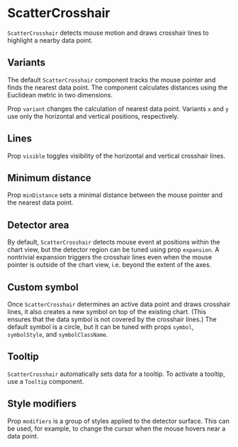 
# ScatterCrosshair

<Meta of={ScatterCrosshairStories} />

`ScatterCrosshair` detects mouse motion and draws crosshair lines to highlight a nearby data point.

<ArgTypes of={ScatterCrosshairStories} />

## Variants

The default `ScatterCrosshair` component tracks the mouse pointer and finds the nearest data point.
The component calculates distances using the Euclidean metric in two dimensions.

<Canvas of={ScatterCrosshairStories.Default} />

Prop `variant` changes the calculation of nearest data point.
Variants `x` and `y` use only the horizontal and vertical positions, respectively.

<Canvas of={ScatterCrosshairStories.X} />
<Canvas of={ScatterCrosshairStories.Y} />

## Lines

Prop `visible` toggles visibility of the horizontal and vertical crosshair lines.

<Canvas of={ScatterCrosshairStories.Horizontal} />
<Canvas of={ScatterCrosshairStories.Vertical} />

## Minimum distance

Prop `minDistance` sets a minimal distance between the mouse pointer and the nearest data point.

<Canvas of={ScatterCrosshairStories.MinimumDistance} />

## Detector area

By default, `ScatterCrosshair` detects mouse event at positions within the chart view, but the detector region
can be tuned using prop `expansion`.
A nontrivial expansion triggers the crosshair lines even when the mouse pointer is outside of the chart view,
i.e. beyond the extent of the axes.

<Canvas of={ScatterCrosshairStories.Expansion} />

## Custom symbol

Once `ScatterCrosshair` determines an active data point and draws crosshair lines, it also creates a new symbol
on top of the existing chart.
(This ensures that the data symbol is not covered by the crosshair lines.)
The default symbol is a circle, but it can be tuned with props `symbol`, `symbolStyle`, and `symbolClassName`.

<Canvas of={ScatterCrosshairStories.CustomSymbol} />
<Canvas of={ScatterCrosshairStories.CustomSymbol2} />

## Tooltip

`ScatterCrosshair` automatically sets data for a tooltip.
To activate a tooltip, use a `Tooltip` component.

<Canvas of={ScatterCrosshairStories.Tooltip} />

## Style modifiers

Prop `modifiers` is a group of styles applied to the detector surface.
This can be used, for example, to change the cursor when the mouse hovers near a data point.

<Canvas of={ScatterCrosshairStories.Cursor} />
